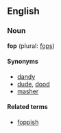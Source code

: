 ==English==
===Noun===
'''fop''' (plural: [[fops]])

====Synonyms====
*[[dandy]]
*[[dude]], [[dood]]
*[[masher]]

====Related terms====
*[[foppish]]